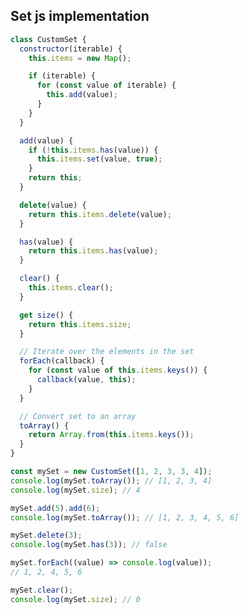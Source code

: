 
## Set js implementation

```js
class CustomSet {
  constructor(iterable) {
    this.items = new Map();

    if (iterable) {
      for (const value of iterable) {
        this.add(value);
      }
    }
  }

  add(value) {
    if (!this.items.has(value)) {
      this.items.set(value, true);
    }
    return this;
  }

  delete(value) {
    return this.items.delete(value);
  }

  has(value) {
    return this.items.has(value);
  }

  clear() {
    this.items.clear();
  }

  get size() {
    return this.items.size;
  }

  // Iterate over the elements in the set
  forEach(callback) {
    for (const value of this.items.keys()) {
      callback(value, this);
    }
  }

  // Convert set to an array
  toArray() {
    return Array.from(this.items.keys());
  }
}

const mySet = new CustomSet([1, 2, 3, 3, 4]);
console.log(mySet.toArray()); // [1, 2, 3, 4]
console.log(mySet.size); // 4

mySet.add(5).add(6);
console.log(mySet.toArray()); // [1, 2, 3, 4, 5, 6]

mySet.delete(3);
console.log(mySet.has(3)); // false

mySet.forEach((value) => console.log(value));
// 1, 2, 4, 5, 6

mySet.clear();
console.log(mySet.size); // 0
```
